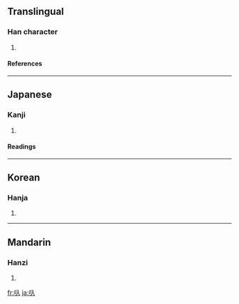 ==Translingual==
===Han character===
{{Han char|rn=30|rad=口|as=02|sn=5|four=|canj=口人 (RO)}}
# {{defn|Han}}
====References====
{{Han ref|kx=0174.091|dkj=03267|dj=0386.060|hdz=10570.050|uh=53FA|ud=21498}}
----
==Japanese==
===Kanji===
{{ja-kanji|grade=|rs=口02}}
# {{defn|Japanese}} 
====Readings====
{{ja-readings|on=|kun=[[かます]] (kamasu)}}
----
==Korean==
===Hanja===
{{ko-hanja|hangeul=입|rv=ip|mr=ip}}
# {{defn|Korean}}
----
==Mandarin==
===Hanzi===
{{cmn-hanzi|pin=[[chǐ]] ([[chi3]])|wg=ch'ih<sup>3</sup>}}
# {{defn|Mandarin}}

[[fr:叺]]
[[ja:叺]]